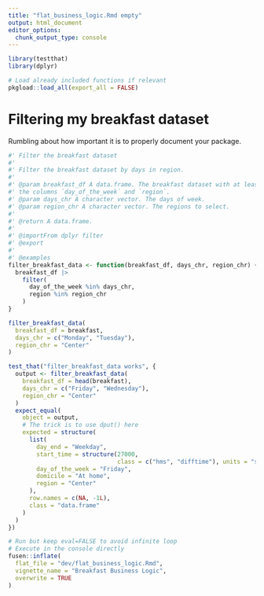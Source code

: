 ```yaml
---
title: "flat_business_logic.Rmd empty"
output: html_document
editor_options: 
  chunk_output_type: console
---
```


```r
library(testthat)
library(dplyr)
```

```r
# Load already included functions if relevant
pkgload::load_all(export_all = FALSE)
```

# Filtering my breakfast dataset

Rumbling about how important it is to properly document your package.

```r
#' Filter the breakfast dataset
#' 
#' Filter the breakfast dataset by days in region.
#' 
#' @param breakfast_df A data.frame. The breakfast dataset with at least 
#' the columns `day_of_the_week` and `region`.
#' @param days_chr A character vector. The days of week.
#' @param region_chr A character vector. The regions to select.
#'
#' @return A data.frame.
#' 
#' @importFrom dplyr filter
#' @export
#'
#' @examples
filter_breakfast_data <- function(breakfast_df, days_chr, region_chr) {
  breakfast_df |> 
    filter(
      day_of_the_week %in% days_chr,
      region %in% region_chr
    )
}
```

```r
filter_breakfast_data(
  breakfast_df = breakfast,
  days_chr = c("Monday", "Tuesday"),
  region_chr = "Center"
)
```

```r
test_that("filter_breakfast_data works", {
  output <- filter_breakfast_data(
    breakfast_df = head(breakfast),
    days_chr = c("Friday", "Wednesday"),
    region_chr = "Center"
  )
  expect_equal(
    object = output,
    # The trick is to use dput() here
    expected = structure(
      list(
        day_end = "Weekday",
        start_time = structure(27000, 
                               class = c("hms", "difftime"), units = "secs"),
        day_of_the_week = "Friday",
        domicile = "At home",
        region = "Center"
      ),
      row.names = c(NA, -1L),
      class = "data.frame"
    )
  )
})
```



```r
# Run but keep eval=FALSE to avoid infinite loop
# Execute in the console directly
fusen::inflate(
  flat_file = "dev/flat_business_logic.Rmd", 
  vignette_name = "Breakfast Business Logic",
  overwrite = TRUE
)
```

